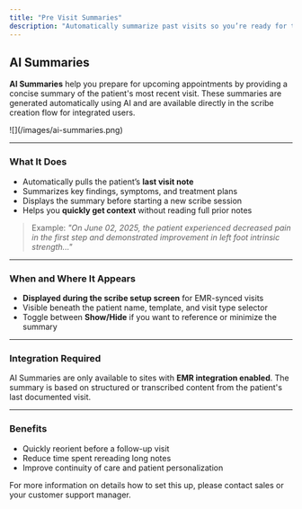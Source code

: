 ```yaml
---
title: "Pre Visit Summaries"
description: "Automatically summarize past visits so you’re ready for the next one."
---
```


## AI Summaries

**AI Summaries** help you prepare for upcoming appointments by providing a concise summary of the patient's most recent visit. These summaries are generated automatically using AI and are available directly in the scribe creation flow for integrated users.

<Frame>
  ![](/images/ai-summaries.png)
</Frame>

---

### What It Does

- Automatically pulls the patient’s **last visit note**
- Summarizes key findings, symptoms, and treatment plans
- Displays the summary before starting a new scribe session
- Helps you **quickly get context** without reading full prior notes

> Example:
> _"On June 02, 2025, the patient experienced decreased pain in the first step and demonstrated improvement in left foot intrinsic strength..."_

---

### When and Where It Appears

- **Displayed during the scribe setup screen** for EMR-synced visits
- Visible beneath the patient name, template, and visit type selector
- Toggle between **Show/Hide** if you want to reference or minimize the summary

---

### Integration Required

AI Summaries are only available to sites with **EMR integration enabled**. The summary is based on structured or transcribed content from the patient's last documented visit.

---

### Benefits

- Quickly reorient before a follow-up visit
- Reduce time spent rereading long notes
- Improve continuity of care and patient personalization

<Info>
   For more information on details how to set this up, please contact sales or your customer support manager. 
</Info>